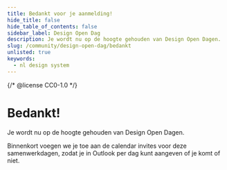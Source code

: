 ```yaml
---
title: Bedankt voor je aanmelding!
hide_title: false
hide_table_of_contents: false
sidebar_label: Design Open Dag
description: Je wordt nu op de hoogte gehouden van Design Open Dagen.
slug: /community/design-open-dag/bedankt
unlisted: true
keywords:
  - nl design system
---
```


{/* @license CC0-1.0 */}

# Bedankt!

Je wordt nu op de hoogte gehouden van Design Open Dagen.

Binnenkort voegen we je toe aan de calendar invites voor deze samenwerkdagen, zodat je in Outlook per dag kunt aangeven of je komt of niet.
